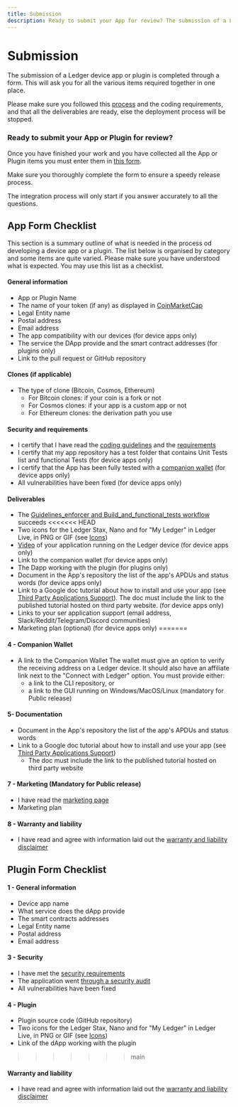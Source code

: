 ```yaml
---
title: Submission
description: Ready to submit your App for review? The submission of a Ledger devuce app is completed through a form.
---
```




# Submission

The submission of a Ledger device app or plugin is completed through a form. This will ask you for all the various items required together in one place.

Please make sure you followed this [process](./) and the coding requirements, and that all the deliverables are ready, else the deployment process will be stopped.

### Ready to submit your App or Plugin for review?

Once you have finished your work and you have collected all the App or Plugin items you must enter them in [this form](https://tally.so/r/w8QKbr).

Make sure you thoroughly complete the form to ensure a speedy release process.

<Callout type="warning" emoji="⚠️">
    The integration process will only start if you answer accurately to all the questions.
</Callout>


## App Form Checklist

This section is a summary outline of what is needed in the process od developing a device app or a plugin. The list below is organised by category and some items are quite varied.
Please make sure you have understood what is expected. You may use this list as a checklist.

#### General information

- App or Plugin Name
- The name of your token (if any) as displayed in [CoinMarketCap](https://coinmarketcap.com/)
- Legal Entity name
- Postal address
- Email address
- The app compatibility with our devices (for device apps only)
- The service the DApp provide and the smart contract addresses (for plugins only)
- Link to the pull request or GitHub repository

#### Clones (if applicable)

- The type of clone (Bitcoin, Cosmos, Ethereum)
    - For Bitcoin clones: if your coin is a fork or not
    - For Cosmos clones: if your app is a custom app or not
    - For Ethereum clones: the derivation path you use


#### Security and requirements

- I certify that I have read the [coding guidelines](../develop/tutorials) and the [requirements](../develop/requirements)
- I certify that my app repository has a test folder that contains Unit Tests list and functional Tests (for device apps only)
- I certify that the App has been fully tested with a [companion wallet](./deliverables/companion-wallet) (for device apps only)
- All vulnerabilities have been fixed (for device apps only)


#### Deliverables

- The [Guidelines_enforcer and Build_and_functional_tests workflow](../develop/requirements/development#workflows) succeeds
<<<<<<< HEAD
- Two icons for the Ledger Stax, Nano and for "My Ledger" in Ledger Live, in PNG or GIF
 (see [Icons](./deliverables/icons/))
- [Video](./deliverables/ui-flow-video/#video) of your application running on the Ledger device (for device apps only)
- Link to the companion wallet (for device apps only)
- The Dapp working with the plugin (for plugins only)
- Document in the App's repository the list of the app's APDUs and status words (for device apps only)
- Link to a Google doc tutorial about how to install and use your app (see [Third Party Applications Support](./deliverables/support)). The doc must include the link to the published tutorial hosted on third party website. (for device apps only)
- Links to your ser application support (email address, Slack/Reddit/Telegram/Discord communities)
- Marketing plan (optional) (for device apps only)
=======


#### 4 - Companion Wallet

- A link to the Companion Wallet The wallet must give an option to verify the receiving address on a Ledger device. It should also have an affiliate link next to the "Connect with Ledger" option. You must provide either:
  - a link to the CLI repository, or
  - a link to the GUI running on Windows/MacOS/Linux (mandatory for Public release)

#### 5- Documentation

- Document in the App's repository the list of the app's APDUs and status words
- Link to a Google doc tutorial about how to install and use your app (see [Third Party Applications Support](./deliverables/support))
    - The doc must include the link to the published tutorial hosted on third party website



#### 7 - Marketing (Mandatory for Public release)

- I have read the [marketing page](./deliverables/marketing)
- Marketing plan


#### 8 - Warranty and liability

- I have read and agree with information laid out the [warranty and liability disclaimer](./deliverables/legal/)

## Plugin Form Checklist

#### 1 - General information

- Device app name
- What service does the dApp provide
- The smart contracts addresses
- Legal Entity name
- Postal address
- Email address

#### 3 - Security

- I have met the [security requirements](../develop/requirements/security)
- The application went [through a security audit](./deliverables/security-audit)
- All vulnerabilities have been fixed

#### 4 - Plugin

- Plugin source code (GitHub repository)
- Two icons for the Ledger Stax, Nano and for "My Ledger" in Ledger Live, in PNG or GIF
 (see [Icons](./deliverables/icons/))
- Link of the dApp working with the plugin
>>>>>>> main


#### Warranty and liability

- I have read and agree with information laid out the [warranty and liability disclaimer](./deliverables/legal/)

